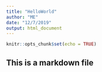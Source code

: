 ```yaml
---
title: "HelloWorld"
author: "ME"
date: "12/7/2019"
output: html_document
---
```


```r
knitr::opts_chunk$set(echo = TRUE)
```

## This is a markdown file

